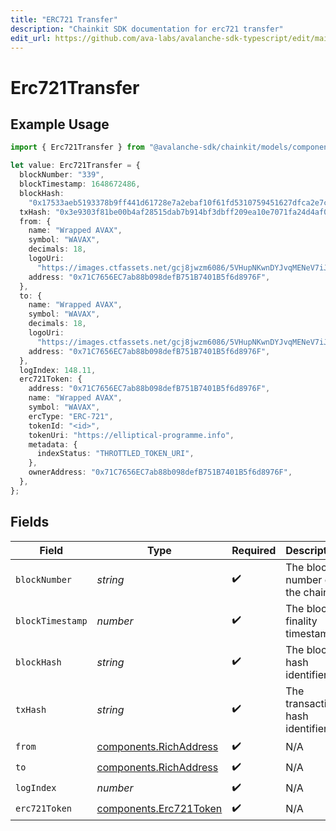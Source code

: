 ```yaml
---
title: "ERC721 Transfer"
description: "Chainkit SDK documentation for erc721 transfer"
edit_url: https://github.com/ava-labs/avalanche-sdk-typescript/edit/main/chainkit/docs/models/components/erc721transfer.md
---
```


# Erc721Transfer

## Example Usage

```typescript
import { Erc721Transfer } from "@avalanche-sdk/chainkit/models/components";

let value: Erc721Transfer = {
  blockNumber: "339",
  blockTimestamp: 1648672486,
  blockHash:
    "0x17533aeb5193378b9ff441d61728e7a2ebaf10f61fd5310759451627dfca2e7c",
  txHash: "0x3e9303f81be00b4af28515dab7b914bf3dbff209ea10e7071fa24d4af0a112d4",
  from: {
    name: "Wrapped AVAX",
    symbol: "WAVAX",
    decimals: 18,
    logoUri:
      "https://images.ctfassets.net/gcj8jwzm6086/5VHupNKwnDYJvqMENeV7iJ/fdd6326b7a82c8388e4ee9d4be7062d4/avalanche-avax-logo.svg",
    address: "0x71C7656EC7ab88b098defB751B7401B5f6d8976F",
  },
  to: {
    name: "Wrapped AVAX",
    symbol: "WAVAX",
    decimals: 18,
    logoUri:
      "https://images.ctfassets.net/gcj8jwzm6086/5VHupNKwnDYJvqMENeV7iJ/fdd6326b7a82c8388e4ee9d4be7062d4/avalanche-avax-logo.svg",
    address: "0x71C7656EC7ab88b098defB751B7401B5f6d8976F",
  },
  logIndex: 148.11,
  erc721Token: {
    address: "0x71C7656EC7ab88b098defB751B7401B5f6d8976F",
    name: "Wrapped AVAX",
    symbol: "WAVAX",
    ercType: "ERC-721",
    tokenId: "<id>",
    tokenUri: "https://elliptical-programme.info",
    metadata: {
      indexStatus: "THROTTLED_TOKEN_URI",
    },
    ownerAddress: "0x71C7656EC7ab88b098defB751B7401B5f6d8976F",
  },
};
```

## Fields

| Field                                                              | Type                                                               | Required                                                           | Description                                                        | Example                                                            |
| ------------------------------------------------------------------ | ------------------------------------------------------------------ | ------------------------------------------------------------------ | ------------------------------------------------------------------ | ------------------------------------------------------------------ |
| `blockNumber`                                                      | *string*                                                           | :heavy_check_mark:                                                 | The block number on the chain.                                     | 339                                                                |
| `blockTimestamp`                                                   | *number*                                                           | :heavy_check_mark:                                                 | The block finality timestamp.                                      | 1648672486                                                         |
| `blockHash`                                                        | *string*                                                           | :heavy_check_mark:                                                 | The block hash identifier.                                         | 0x17533aeb5193378b9ff441d61728e7a2ebaf10f61fd5310759451627dfca2e7c |
| `txHash`                                                           | *string*                                                           | :heavy_check_mark:                                                 | The transaction hash identifier.                                   | 0x3e9303f81be00b4af28515dab7b914bf3dbff209ea10e7071fa24d4af0a112d4 |
| `from`                                                             | [components.RichAddress](https://github.com/ava-labs/avalanche-sdk-typescript/blob/main/chainkit/models/components/richaddress.md)   | :heavy_check_mark:                                                 | N/A                                                                |                                                                    |
| `to`                                                               | [components.RichAddress](https://github.com/ava-labs/avalanche-sdk-typescript/blob/main/chainkit/models/components/richaddress.md)   | :heavy_check_mark:                                                 | N/A                                                                |                                                                    |
| `logIndex`                                                         | *number*                                                           | :heavy_check_mark:                                                 | N/A                                                                |                                                                    |
| `erc721Token`                                                      | [components.Erc721Token](https://github.com/ava-labs/avalanche-sdk-typescript/blob/main/chainkit/models/components/erc721token.md)   | :heavy_check_mark:                                                 | N/A                                                                |                                                                    |